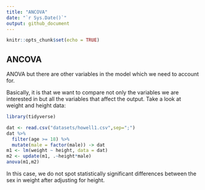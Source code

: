 ```yaml
---
title: "ANCOVA"
date: "`r Sys.Date()`"
output: github_document
---
```


```r
knitr::opts_chunk$set(echo = TRUE)
```

## ANCOVA
ANOVA but there are other variables in the model which we need to account for.

Basically, it is that we want to compare not only the variables we are interested in but all the variables that affect the output. Take a look at weight and height data:

```r
library(tidyverse)
```

```r
dat <- read.csv("datasets/howell1.csv",sep=";")
dat %>%
  filter(age >= 18) %>%
  mutate(male = factor(male)) -> dat
m1 <- lm(weight ~ height, data = dat)
m2 <- update(m1, .~height*male)
anova(m1,m2)
```

In this case, we do not spot statistically significant differences between the sex in weight after adjusting for height.